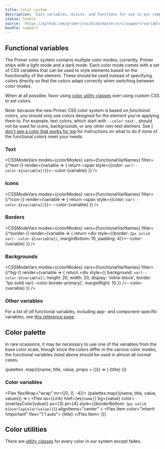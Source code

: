 ```yaml
---
title: Color system
description: 'Sass variables, mixins, and functions for use in our components.'
status: Stable
source: 'https://github.com/primer/css/blob/master/src/support/variables/color-system.scss'
bundle: support
---
```




## Functional variables

The Primer color system contains multiple color modes; currently, Primer ships with a light mode and a dark mode. Each color mode comes with a set of CSS variables that can be used to style elements based on the functionality of the element. These should be used instead of specifying colors directly so that the colors adapt correctly when switching between color modes.

When at all possible, favor using [color utility classes](/utilities/colors) over using custom CSS to set colors.

<Flash scheme="yellow">

Note: because the new Primer CSS color system is based on *functional* colors, you should only use colors designed for the element you're applying them to. For example, text colors, which start with `--color-text-`, should not be used for icons, backgrounds, or any other non-text element. See [I don't see a color that works for me]() for instructions on what to do if none of the functional colors meet your needs.

</Flash>

### Text

<CSSModeVars
  modes={colorModes}
  vars={functionalVarNames}
  filter={/^text-/}
  render={variable => {
    return <span style={{color: `var(--color-${variable})`}}>--color-{variable}</span>
  }}
/>

### Icons

<CSSModeVars
  modes={colorModes}
  vars={functionalVarNames}
  filter={/^icon-/}
  render={variable => {
    return <span style={{color: `var(--color-${variable})`}}><StyledOcticon icon={OctofaceIcon} /> --color-{variable}</span>
  }}
/>

### Borders

<CSSModeVars
  modes={colorModes}
  vars={functionalVarNames}
  filter={/^border-/}
  render={variable => {
    return <div style={{border: `2px solid var(--color-${variable})`, marginBottom: 10, padding: 4}}>--color-{variable}</div>
  }}
/>

### Backgrounds

<CSSModeVars
  modes={colorModes}
  vars={functionalVarNames}
  filter={/^bg-/}
  render={variable => {
    return <Flex mb={1}><div style={{
      background: `var(--color-${variable})`,
      height: 20,
      width: 20,
      display: 'inline-block',
      border: '1px solid var(--color-border-primary)',
      marginRight: 10
    }} />--color-{variable}</Flex>
  }}
/>

### Other variables

For a list of *all* functional variables, including app- and component-specific variables, see [this reference page](https://primitives-git-mkt-color-modes.primer.vercel.app/primitives/).

## Color palette

In rare ocassions, it may be necessary to use one of the variables from the base color scale, though since the colors differ in the various color modes, the functional variables listed above should be used in almost all normal cases.

<Flex flexWrap="wrap" mr={-2}>
  {palettes
    .map(({name, title, value, props = {}}) => (
      <Flex.Item
        as={Link}
        href={`#${name}`}
        color={overlayColor(value)}
        flex="1 1 auto"
        bg={value}
        p={3}
        mr={2}
        mb={2}
        fontWeight="bold"
        key={name}
        {...props}
      >
        {title}
      </Flex.Item>
    ))}
</Flex>

### Color variables

<Flex flexWrap="wrap" mr={[0, 0, -4]}>
  {palettes.map(({name, title, value, values}) => (
    <Flex id={name} flexDirection="column" width={1} pr={0} mb={4} key={name}>
      <Flex
        as={Link}
        href={`#${name}`}
        bg={value}
        color={overlayColor(value)}
        px={3}
        pt={4}
        style={{borderBottom: `1px solid ${overlayColor(value)}`}}
        alignItems="center"
      >
        <Flex.Item color="inherit !important" flex="1 1 auto">
          <Heading as="div" fontSize={4} pb={1}>
            {title}
          </Heading>
        </Flex.Item>
        <StyledOcticon icon={LinkIcon} color="inherit !important" height={20} />
      </Flex>
      <ColorModeTable
        baseColor={value}
        values={values}
        cellPadding="8px 16px"
      />
    </Flex>
  ))}
</Flex>

## Color utilities

There are [utility classes](/utilities/colors) for every color in our system except fades.

